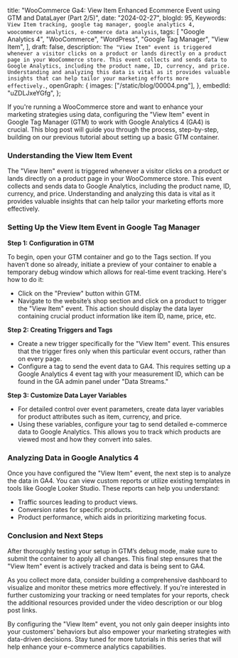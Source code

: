  title:
  "WooCommerce Ga4: View Item Enhanced Ecommerce Event using GTM and DataLayer (Part 2/5)",
 date: "2024-02-27",
 blogId: 95,
 Keywords: `View Item tracking, google tag manager, google analytics 4, woocommerce analytics, e-commerce data analysis`,
 tags: [
  "Google Analytics 4",
  "WooCommerce",
  "WordPress",
  "Google Tag Manager",
  "View Item",
 ],
 draft: false,
 description: `The "View Item" event is triggered whenever a visitor clicks on a product or lands directly on a product page in your WooCommerce store. This event collects and sends data to Google Analytics, including the product name, ID, currency, and price. Understanding and analyzing this data is vital as it provides valuable insights that can help tailor your marketing efforts more effectively.`,
 openGraph: {
  images: ["/static/blog/00004.png"],
 },
 embedId: "uZDLJxeYGfg",
};

<BlogHeader metadata={metadata} />

If you're running a WooCommerce store and want to enhance your marketing strategies using data, configuring the "View Item" event in Google Tag Manager (GTM) to work with Google Analytics 4 (GA4) is crucial. This blog post will guide you through the process, step-by-step, building on our previous tutorial about setting up a basic GTM container.

### Understanding the View Item Event

The "View Item" event is triggered whenever a visitor clicks on a product or lands directly on a product page in your WooCommerce store. This event collects and sends data to Google Analytics, including the product name, ID, currency, and price. Understanding and analyzing this data is vital as it provides valuable insights that can help tailor your marketing efforts more effectively.

### Setting Up the View Item Event in Google Tag Manager

**Step 1: Configuration in GTM**

To begin, open your GTM container and go to the Tags section. If you haven’t done so already, initiate a preview of your container to enable a temporary debug window which allows for real-time event tracking. Here's how to do it:

- Click on the "Preview" button within GTM.
- Navigate to the website’s shop section and click on a product to trigger the "View Item" event. This action should display the data layer containing crucial product information like item ID, name, price, etc.

**Step 2: Creating Triggers and Tags**

- Create a new trigger specifically for the "View Item" event. This ensures that the trigger fires only when this particular event occurs, rather than on every page.
- Configure a tag to send the event data to GA4. This requires setting up a Google Analytics 4 event tag with your measurement ID, which can be found in the GA admin panel under "Data Streams."

**Step 3: Customize Data Layer Variables**

- For detailed control over event parameters, create data layer variables for product attributes such as item, currency, and price.
- Using these variables, configure your tag to send detailed e-commerce data to Google Analytics. This allows you to track which products are viewed most and how they convert into sales.

### Analyzing Data in Google Analytics 4

Once you have configured the "View Item" event, the next step is to analyze the data in GA4. You can view custom reports or utilize existing templates in tools like Google Looker Studio. These reports can help you understand:

- Traffic sources leading to product views.
- Conversion rates for specific products.
- Product performance, which aids in prioritizing marketing focus.

### Conclusion and Next Steps

After thoroughly testing your setup in GTM’s debug mode, make sure to submit the container to apply all changes. This final step ensures that the "View Item" event is actively tracked and data is being sent to GA4.

As you collect more data, consider building a comprehensive dashboard to visualize and monitor these metrics more effectively. If you're interested in further customizing your tracking or need templates for your reports, check the additional resources provided under the video description or our blog post links.

By configuring the "View Item" event, you not only gain deeper insights into your customers' behaviors but also empower your marketing strategies with data-driven decisions. Stay tuned for more tutorials in this series that will help enhance your e-commerce analytics capabilities.
